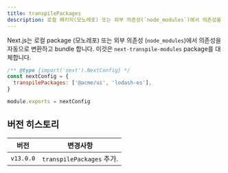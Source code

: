 ```yaml
---
title: transpilePackages
description: 로컬 패키지(모노레포) 또는 외부 의존성(`node_modules`)에서 의존성을 자동으로 변환하고 번들링 합니다.
---
```


Next.js는 로컬 package (모노레포) 또는 외부 의존성 (`node_modules`)에서 의존성을 자동으로 변환하고 bundle 합니다. 이것은 `next-transpile-modules` package를 대체합니다.

```js filename="next.config.js"
/** @type {import('next').NextConfig} */
const nextConfig = {
  transpilePackages: ['@acme/ui', 'lodash-es'],
}

module.exports = nextConfig
```

## 버전 히스토리

| 버전      | 변경사항                    |
| --------- | -------------------------- |
| `v13.0.0` | `transpilePackages` 추가.  |
